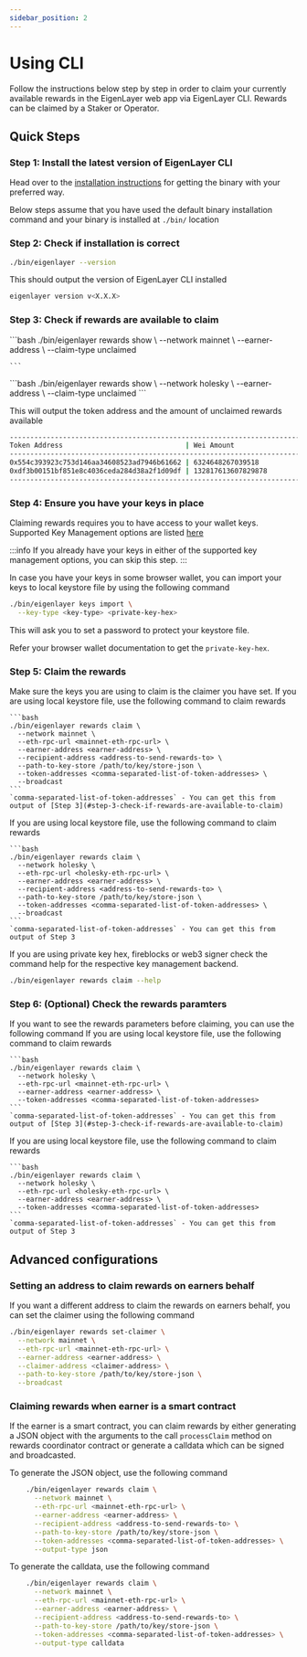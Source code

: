 ```yaml
---
sidebar_position: 2
---
```




# Using CLI

Follow the instructions below step by step in order to claim your currently available rewards in the EigenLayer web app via EigenLayer CLI. Rewards can be claimed by a Staker or Operator.

## Quick Steps

### Step 1: Install the latest version of EigenLayer CLI

Head over to the [installation instructions](https://github.com/Layr-Labs/eigenlayer-cli#install-eigenlayer-cli-using-a-binary) for getting the binary with your preferred way. 

Below steps assume that you have used the default binary installation command and your binary is installed at `./bin/` location


### Step 2: Check if installation is correct
```bash
./bin/eigenlayer --version
```
This should output the version of EigenLayer CLI installed
```bash
eigenlayer version v<X.X.X>
```

### Step 3: Check if rewards are available to claim
<Tabs groupId="network">
  <TabItem value="mainnet" label="Mainnet">
    ```bash
    ./bin/eigenlayer rewards show \
      --network mainnet \
      --earner-address <earner-address> \
      --claim-type unclaimed

    ```

  </TabItem>
  <TabItem value="holesky" label="Holesky">
    ```bash
    ./bin/eigenlayer rewards show \
      --network holesky \
      --earner-address <earner-address> \
      --claim-type unclaimed
    ```
  </TabItem>
</Tabs>

This will output the token address and the amount of unclaimed rewards available 
```bash
---------------------------------------------------------------------------------------
Token Address                              | Wei Amount
---------------------------------------------------------------------------------------
0x554c393923c753d146aa34608523ad7946b61662 | 6324648267039518
0xdf3b00151bf851e8c4036ceda284d38a2f1d09df | 132817613607829878
---------------------------------------------------------------------------------------
```

### Step 4: Ensure you have your keys in place
Claiming rewards requires you to have access to your wallet keys. 
Supported Key Management options are listed [here](https://github.com/Layr-Labs/eigenlayer-cli/blob/master/README.md#supported-key-management-backends)

:::info
If you already have your keys in either of the supported key management options, you can skip this step.
:::

In case you have your keys in some browser wallet, you can import your keys to local keystore file by using the following command
```bash
./bin/eigenlayer keys import \
  --key-type <key-type> <private-key-hex>
```
This will ask you to set a password to protect your keystore file.

Refer your browser wallet documentation to get the `private-key-hex`.

### Step 5: Claim the rewards

Make sure the keys you are using to claim is the claimer you have set.
<Tabs groupId="network">
  <TabItem value="mainnet" label="Mainnet">
    If you are using local keystore file, use the following command to claim rewards
    
    ```bash
    ./bin/eigenlayer rewards claim \
      --network mainnet \
      --eth-rpc-url <mainnet-eth-rpc-url> \
      --earner-address <earner-address> \
      --recipient-address <address-to-send-rewards-to> \
      --path-to-key-store /path/to/key/store-json \
      --token-addresses <comma-separated-list-of-token-addresses> \
      --broadcast
    ```
    `comma-separated-list-of-token-addresses` - You can get this from output of [Step 3](#step-3-check-if-rewards-are-available-to-claim)

  </TabItem>
  <TabItem value="holesky" label="Holesky">
    If you are using local keystore file, use the following command to claim rewards
    
    ```bash
    ./bin/eigenlayer rewards claim \
      --network holesky \
      --eth-rpc-url <holesky-eth-rpc-url> \
      --earner-address <earner-address> \
      --recipient-address <address-to-send-rewards-to> \
      --path-to-key-store /path/to/key/store-json \
      --token-addresses <comma-separated-list-of-token-addresses> \
      --broadcast
    ```
    `comma-separated-list-of-token-addresses` - You can get this from output of Step 3
  </TabItem>
</Tabs>

If you are using private key hex, fireblocks or web3 signer check the command help for the respective key management backend.
```bash
./bin/eigenlayer rewards claim --help
```

### Step 6: (Optional) Check the rewards paramters
If you want to see the rewards parameters before claiming, you can use the following command
<Tabs groupId="network">
  <TabItem value="mainnet" label="Mainnet">
    If you are using local keystore file, use the following command to claim rewards
    
    ```bash
    ./bin/eigenlayer rewards claim \
      --network holesky \
      --eth-rpc-url <mainnet-eth-rpc-url> \
      --earner-address <earner-address> \
      --token-addresses <comma-separated-list-of-token-addresses>
    ```
    `comma-separated-list-of-token-addresses` - You can get this from output of [Step 3](#step-3-check-if-rewards-are-available-to-claim)

  </TabItem>
  <TabItem value="holesky" label="Holesky">
    If you are using local keystore file, use the following command to claim rewards
    
    ```bash
    ./bin/eigenlayer rewards claim \
      --network holesky \
      --eth-rpc-url <holesky-eth-rpc-url> \
      --earner-address <earner-address> \
      --token-addresses <comma-separated-list-of-token-addresses>
    ```
    `comma-separated-list-of-token-addresses` - You can get this from output of Step 3
  </TabItem>
</Tabs>

## Advanced configurations
### Setting an address to claim rewards on earners behalf
If you want a different address to claim the rewards on earners behalf, you can set the claimer using the following command
```bash
./bin/eigenlayer rewards set-claimer \
  --network mainnet \
  --eth-rpc-url <mainnet-eth-rpc-url> \
  --earner-address <earner-address> \
  --claimer-address <claimer-address> \
  --path-to-key-store /path/to/key/store-json \
  --broadcast
```

### Claiming rewards when earner is a smart contract
If the earner is a smart contract, you can claim rewards by either generating a JSON object with the arguments to the call `processClaim`
method on rewards coordinator contract
or generate a calldata which can be signed and broadcasted.

To generate the JSON object, use the following command
```bash
    ./bin/eigenlayer rewards claim \
      --network mainnet \
      --eth-rpc-url <mainnet-eth-rpc-url> \
      --earner-address <earner-address> \
      --recipient-address <address-to-send-rewards-to> \
      --path-to-key-store /path/to/key/store-json \
      --token-addresses <comma-separated-list-of-token-addresses> \
      --output-type json
```

To generate the calldata, use the following command
```bash
    ./bin/eigenlayer rewards claim \
      --network mainnet \
      --eth-rpc-url <mainnet-eth-rpc-url> \
      --earner-address <earner-address> \
      --recipient-address <address-to-send-rewards-to> \
      --path-to-key-store /path/to/key/store-json \
      --token-addresses <comma-separated-list-of-token-addresses> \
      --output-type calldata
```